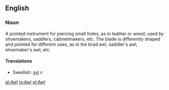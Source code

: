 ==English==
===Noun===
A pointed instrument for piercing small holes, as in leather or wood; used by shoemakers, saddlers, cabinetmakers, etc. The blade is differently shaped and pointed for different uses, as in the brad awl, saddler's awl, shoemaker's awl, etc.

====Translations====
*Swedish: [[syl]] ''c''

[[gl:Awl]]
[[io:Awl]]
[[pl:Awl]]